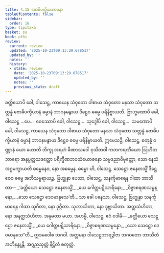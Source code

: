 ```yaml
---
title: 4.15 ဗောဓိပက္ခိယဘာဝနာ
tableOfContents: false
sidebar:
  order: 16
type: tipitaka
basket: su
book: pthi
review:
  current: review
  updated: '2025-10-23T09:13:29.678517'
  updated_by: ''
  notes: ''
  history:
  - state: review
    date: '2025-10-23T09:13:29.678517'
    updated_by: ''
    notes: ''
    previous_state: draft
---
```



<ReviewStatus review={frontmatter.review} showDetails={true} />

<HypothesisAnnotation frontmatter={frontmatter} />

<DynamicBreadcrumb />

<Division number="138" book="pthi" e="ch" v="8" p="80">

<Paragraph number="281" book="pthi">
ခတ္တိယောပိ ခေါ, ဝါသေဋ္ဌ, ကာယေန သံဝုတော ဝါစာယ သံဝုတော မနသာ သံဝုတော သတ္တန္နံ ဗောဓိပက္ခိယာနံ ဓမ္မာနံ ဘာဝနမနွာယ ဒိဋ္ဌေဝ ဓမ္မေ ပရိနိဗ္ဗာယတိ. ဗြာဟ္မဏောပိ ခေါ, ဝါသေဋ္ဌ …ပေ…  ဝေဿောပိ ခေါ, ဝါသေဋ္ဌ…  သုဒ္ဒေါပိ ခေါ, ဝါသေဋ္ဌ…  သမဏောပိ ခေါ, ဝါသေဋ္ဌ, ကာယေန သံဝုတော ဝါစာယ သံဝုတော မနသာ သံဝုတော သတ္တန္နံ ဗောဓိပက္ခိယာနံ ဓမ္မာနံ ဘာဝနမနွာယ ဒိဋ္ဌေဝ ဓမ္မေ ပရိနိဗ္ဗာယတိ.
</Paragraph>

</Division>
<Division number="139" book="pthi" e="ch" v="8" p="80">

<Paragraph number="282" book="pthi">
ဣမေသဉှိ, ဝါသေဋ္ဌ, စတုန္နံ ဝဏ္ဏာနံ ယော ဟောတိ ဘိက္ခု အရဟံ ခီဏာသဝေါ ဝုသိတဝါ ကတကရဏီယော ဩဟိတဘာရော အနုပ္ပတ္တသဒတ္ထော ပရိက္ခီဏဘဝသံယောဇနော သမ္မဒညာဝိမုတ္တော, သော နေသံ အဂ္ဂမက္ခာယတိ ဓမ္မေနေဝ, နော အဓမ္မေန. ဓမ္မော ဟိ, ဝါသေဋ္ဌ, သေဋ္ဌော ဇနေတသ္မိံ ဒိဋ္ဌေ စေဝ ဓမ္မေ အဘိသမ္ပရာယဉ္စ.
</Paragraph>

</Division>
<Division number="140" book="pthi" e="ch" v="8" p="81">

<Paragraph number="283" book="pthi">
ဗြဟ္မုနာ ပေသာ, ဝါသေဋ္ဌ, သနင်္ကုမာရေန ဂါထာ ဘာသိတာ—
</Paragraph>

<Paragraph number="284" type="verses" book="pthi">
_‘ခတ္တိယော သေဋ္ဌော ဇနေတသ္မိံ,_  
_ယေ ဂေါတ္တပဋိသာရိနော;_  
_ဝိဇ္ဇာစရဏသမ္ပန္နော,_  
_သော သေဋ္ဌော ဒေဝမာနုသေ’တိ._  

</Paragraph>

<Paragraph number="285" book="pthi">
သာ ခေါ ပနေသာ, ဝါသေဋ္ဌ, ဗြဟ္မုနာ သနင်္ကုမာရေန ဂါထာ သုဂီတာ, နော ဒုဂ္ဂီတာ. သုဘာသိတာ, နော ဒုဗ္ဘာသိတာ. အတ္ထသံဟိတာ, နော အနတ္ထသံဟိတာ. အနုမတာ မယာ. အဟမ္ပိ, ဝါသေဋ္ဌ, ဧဝံ ဝဒါမိ—
</Paragraph>

<Paragraph number="286" type="verses" book="pthi">
_ခတ္တိယော သေဋ္ဌော ဇနေတသ္မိံ,_  
_ယေ ဂေါတ္တပဋိသာရိနော;_  
_ဝိဇ္ဇာစရဏသမ္ပန္နော,_  
_သော သေဋ္ဌော ဒေဝမာနုသေ”တိ._  

</Paragraph>

<Paragraph number="287" book="pthi">
ဣဒမဝေါစ ဘဂဝါ. အတ္တမနာ ဝါသေဋ္ဌဘာရဒွါဇာ ဘဂဝတော ဘာသိတံ အဘိနန္ဒုန္တိ.

</Paragraph>
</Division>

<Paragraph number="288" type="center" book="pthi">
အဂ္ဂညသုတ္တံ နိဋ္ဌိတံ စတုတ္ထံ.
</Paragraph>